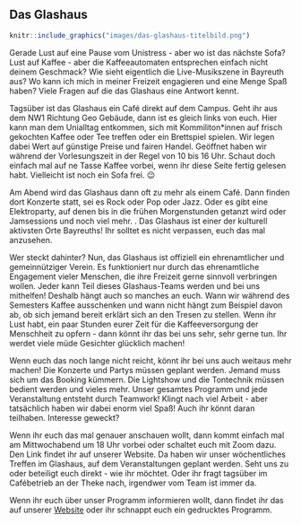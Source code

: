 ## Das Glashaus {#glashaus}

```r
knitr::include_graphics("images/das-glashaus-titelbild.png")
```

Gerade Lust auf eine Pause vom Unistress - aber wo ist das nächste Sofa? Lust auf Kaffee - aber die Kaffeeautomaten entsprechen einfach nicht deinem Geschmack?
Wie sieht eigentlich die Live-Musikszene in Bayreuth aus? Wo kann ich mich in meiner Freizeit engagieren und eine Menge Spaß haben? Viele Fragen auf die das Glashaus eine Antwort kennt.

Tagsüber ist das Glashaus ein Café direkt auf dem Campus. Geht ihr aus dem NW1 Richtung Geo Gebäude, dann ist es gleich links von euch. Hier kann man dem Unialltag entkommen,
sich mit Kommiliton*innen auf frisch gekochten Kaffee oder Tee treffen oder ein Brettspiel spielen. Wir legen dabei Wert auf günstige Preise und fairen Handel.
Geöffnet haben wir während der Vorlesungszeit in der Regel von 10 bis 16 Uhr. Schaut doch einfach mal auf ne Tasse Kaffee vorbei, wenn ihr diese Seite fertig gelesen habt.
Vielleicht ist noch ein Sofa frei. 😉

Am Abend wird das Glashaus dann oft zu mehr als einem Café. Dann finden dort Konzerte statt, sei es Rock oder Pop oder Jazz. Oder es gibt eine Elektroparty,
auf denen bis in die frühen Morgenstunden getanzt wird oder Jamsessions und noch viel mehr. .
Das Glashaus ist einer der kulturell aktivsten Orte Bayreuths! Ihr solltet es nicht verpassen, euch das mal anzusehen.

Wer steckt dahinter? Nun, das Glashaus ist offiziell ein ehrenamtlicher und gemeinnütziger Verein. Es funktioniert nur durch das ehrenamtliche Engagement vieler Menschen,
die ihre Freizeit gerne sinnvoll verbringen wollen. Jeder kann Teil dieses Glashaus-Teams werden und bei uns mithelfen! Deshalb hängt auch so manches an euch.
Wann wir während des Semesters Kaffee ausschenken und wann nicht hängt zum Beispiel davon ab, ob sich jemand bereit erklärt sich an den Tresen zu stellen.
Wenn ihr Lust habt, ein paar Stunden eurer Zeit für die Kaffeeversorgung der Menschheit zu opfern - dann könnt ihr das bei uns sehr, sehr gerne tun. Ihr werdet viele müde Gesichter glücklich machen!

Wenn euch das noch lange nicht reicht, könnt ihr bei uns auch weitaus mehr machen! Die Konzerte und Partys müssen geplant werden. Jemand muss sich um das Booking kümmern.
Die Lightshow und die Tontechnik müssen bedient werden und vieles mehr. Unser gesamtes Programm und jede Veranstaltung entsteht durch Teamwork! Klingt nach viel Arbeit - aber tatsächlich haben wir dabei enorm viel Spaß!
Auch ihr könnt daran teilhaben. Interesse geweckt?

Wenn ihr euch das mal genauer anschauen wollt, dann kommt einfach mal am Mittwochabend um 18 Uhr vorbei oder schaltet euch mit Zoom dazu. Den Link findet ihr auf unserer Website. Da haben wir unser wöchentliches Treffen im Glashaus, auf dem Veranstaltungen geplant werden.
Seht uns zu oder beteiligt euch direkt - wie ihr möchtet. Oder ihr fragt tagsüber im Cafébetrieb an der Theke nach, irgendwer vom Team ist immer da.

Wenn ihr euch über unser Programm informieren wollt, dann findet ihr das auf unserer [Website](https://www.glashaus.org) oder ihr schnappt euch ein gedrucktes Programm.